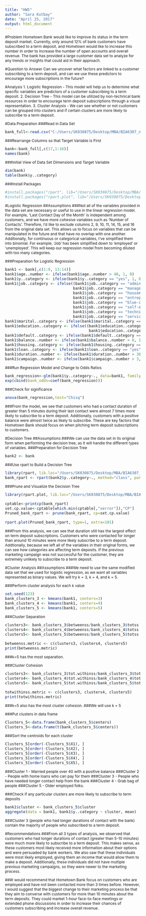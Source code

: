 ```yaml
---
title: "HW5"
author: "Sara Kutbay"
date: "April 25, 2017"
output: html_document
---
```

<style type="text/css">

body{ /* Normal  */
      font-size: 12px;
  }
td {  /* Table  */
  font-size: 8px;
}
h1.title {
  font-size: 38px;
  color: DarkRed;
}
h1 { /* Header 1 */
  font-size: 28px;
  color: DarkBlue;
}
h2 { /* Header 2 */
    font-size: 22px;
  color: DarkRed;
}
h3 { /* Header 3 */
  font-size: 18px;
  font-family: "Times New Roman", Times, serif;
  color: DarkBlue;
}
code.r{ /* Code block */
    font-size: 12px;
}
pre { /* Code block - determines code spacing between lines */
    font-size: 14px;
}
</style>


#Problem
Hometown Bank would like to improve its status in the term deposit market.  Currently, only around 12% of bank customers have subscribed to a term deposit, and Hometown would like to increase this number in order to increase the number of open accounts and overall revenue.  The bank has provided a large customer data set to analyze for any trends or insights that could aid in their approach.


#Question to Answer
Can we uncover what factors are linked to a customer subscribing to a term deposit, and can we use these predictors to encourage more subscriptions in the future?


#Analysis
1. Logistic Regression - This model will help us to determine what specific variables are predictors of a customer subscribing to a term deposit.
2. Decision Tree - This model can be utilized by non-technical bank resources in order to encourage term deposit subscriptions through a visual representation.
3. Cluster Analysis - We can see whether or not customers can be grouped into clusters and if certain clusters are more likely to subscribe to a term deposit.


#Data Preparation
###Read in Data Set
```r
bank_full<-read.csv("C:/Users/SK030875/Desktop/MBA/BIA6307_new/HW5/data/bank-full.csv")
```

###Rearrange Columns so that Target Variable is First
```r
bank<-bank_full[,c(17,1:16)]
names(bank)
```

###Initial View of Data Set Dimensions and Target Variable
```r
dim(bank)
table(bank$y..category)
```

###Install Packages
```r
#install.packages("rpart", lib="/Users/SK030875/Desktop/MBA/BIA6307_new/Packages/")
#install.packages("rpart.plot", lib="/Users/SK030875/Desktop/MBA/BIA6307_new/Packages/")
```

#Logistic Regression
##Assumptions
###Not all of the variables provided in the data set are necessary or useful to use in the linear regression model.  For example, 'Last Contact Day of the Month' is independent among customers, and we have more cohesive variables such as 'Number of Contacts'.  Therefore, I'd like to exclude columns 2, 9, 10, 11, 14, 15, and 16 from the original data set.  This allows us to focus on variables that can be manipulated in the future and that have no overlap with one another.  Additionally, for continuous or categorical variables, I've simplified them into binomial.  For example, 'Job' has been simplified down to 'employed' or 'unemployed'.  This will keep our regression model from becoming diluted with too many categories.

###Preparation for Logistic Regression
```r
bank1 <- bank[,c(1:9, 13:14)]
bank1$age..number <- ifelse(bank1$age..number > 40, 1, 0)
bank1$y..category <- ifelse(bank1$y..category == "yes", 1, 0)
bank1$job..category <- ifelse((bank1$job..category == "admin." | 
                              bank1$job..category == "management" |
                              bank1$job..category == "housemaid" | 
                              bank1$job..category == "entrepreneur" |
                              bank1$job..category == "blue-collar" |
                              bank1$job..category == "self-employed" |
                              bank1$job..category == "technician" |
                              bank1$job..category == "services"), 1, 0)
bank1$marital..category <- ifelse(bank1$marital..category == "married", 1, 0)
bank1$education..category <- ifelse((bank1$education..category == "unknown" |
                                     bank1$education..category == "primary"), 1, 0)
bank1$default..category <- ifelse(bank1$default..category == "yes", 1, 0)
bank1$balance..number <- ifelse(bank1$balance..number > 0, 1, 0)
bank1$housing..category <- ifelse(bank1$housing..category == "yes", 1, 0)
bank1$loan..category <- ifelse(bank1$loan..category == "yes", 1, 0)
bank1$duration..number <- ifelse(bank1$duration..number > 300, 1, 0)
bank1$campaign..number <- ifelse(bank1$campaign..number > 3, 1, 0)
```

###Run Regression Model and Change to Odds Ratios
```r
bank_regression<-glm(bank1$y..category~., data=bank1, family=binomial())
exp(cbind(bank_odds=coef(bank_regression)))
```

###Check for significance
```r
anova(bank_regression,test="Chisq") 
```

###From the model, we see that customers who had a contact duration of greater than 5 minutes during their last contact were almost 7 times more likely to subscribe to a term deposit.  Additionally, customers with a positive balance were almost twice as likely to subscribe.  These are key factors that Hometown Bank should focus on when pitching term deposit subscriptions to customers.

#Decision Tree
##Assumptions
###We can use the data set in its original form when performing the decision tree, as it will handle the different types of variables.
###Preparation for Decision Tree
```r
bank2 <- bank
```

###Use rpart to Build a Decision Tree
```r
library(rpart, lib.loc="/Users/SK030875/Desktop/MBA/BIA6307_new/Packages/")
bank_rpart <- rpart(bank2$y..category~., method="class", parms = list(split="gini"), data=bank2)
```

###Prune and Visualize the Decision Tree
```r
library(rpart.plot, lib.loc="/Users/SK030875/Desktop/MBA/BIA6307_new/Packages/")

cptable<-printcp(bank_rpart)
set.cp.value<-cptable[which.min(cptable[,"xerror"]),"CP"]
Pruned_bank_rpart <- prune(bank_rpart, cp=set.cp.value)

rpart.plot(Pruned_bank_rpart, type=1, extra=101)
```

###From this analysis, we can see that duration still has the largest effect on term deposit subscriptions.  Customers who were contacted for longer than around 10 minutes were more likely subscribe to a term deposit.  Addtionally, because we left all of the variables in their original forms, we can see how categories are affecting term deposits.  If the previous marketing campaign was not successful for the customer, they are extremely unlikely to subscribe to a term deposit.


#Cluster Analysis
##Assumptions
###We need to use the same modified data set that we used for logistic regression, as we want all variables represented as binary values. We will try k = 3, k = 4, and k = 5.

###Perform cluster analysis for each k value
```r
set.seed(123)
bank_clusters_3 <- kmeans(bank1, centers=3) 
bank_clusters_4 <- kmeans(bank1, centers=4) 
bank_clusters_5 <- kmeans(bank1, centers=5)
```

###Cluster Separation
```r
clusters3<- bank_clusters_3$betweenss/bank_clusters_3$totss
clusters4<- bank_clusters_4$betweenss/bank_clusters_4$totss
clusters5<- bank_clusters_5$betweenss/bank_clusters_5$totss

betweenss.metric <- c(clusters3, clusters4, clusters5)
print(betweenss.metric) 
```
###k=5 has the most separation.


###Cluster Cohesion
```r
clusters3<- bank_clusters_3$tot.withinss/bank_clusters_3$totss
clusters4<- bank_clusters_4$tot.withinss/bank_clusters_4$totss
clusters5<- bank_clusters_5$tot.withinss/bank_clusters_5$totss

totwithinss.metric <- c(clusters3, clusters4, clusters5)
print(totwithinss.metric) 
```
###k=5 also has the most cluster cohesion.
###We will use k = 5

###Put clusters in data frame
```r
Clusters_5<-data.frame(bank_clusters_5$centers) 
Clusters_5<-data.frame(t(bank_clusters_5$centers)) 
```

###Sort the centroids for each cluster
```r
Clusters_5[order(-Clusters_5$X1), ] 
Clusters_5[order(-Clusters_5$X2), ]
Clusters_5[order(-Clusters_5$X3), ]
Clusters_5[order(-Clusters_5$X4), ]
Clusters_5[order(-Clusters_5$X5), ]
```
###Cluster 1 - Married people over 40 with a positive balance
###Cluster 2 - People with home loans who can pay for them
###Cluster 3 - People who have needed longer contact help from the bank
###Cluster 4 - Grab bag of people
###Cluster 5 - Older employed folks.


###Check if any particular clusters are more likely to subscribe to term deposits
```r
bank1$cluster <- bank_clusters_5$cluster 
aggregate(data = bank1, bank1$y..category ~ cluster, mean)
```
###Cluster 3 (people who had longer durations of contact with the bank) contain the majority of people who subscribed to a term deposit.

#Recommendations
###From all 3 types of analysis, we observed that customers who had longer durations of contact (greater than 5-10 minutes) were much more likely to subscribe to a term deposit.  This makes sense, as these customers most likely received more information about their options and were persuaded by bank workers.  We also saw that these individuals were most likely employed, giving them an income that would allow them to make a deposit.  Additionally, these individuals did not have multiple previous marketing campaigns, so they were newer to the marketing process.

###I would recommend that Hometown Bank focus on customers who are employed and have not been contacted more than 3 times before.  However, I would suggest that the biggest change to their marketing process be that they aim to converse with customers for more than 10 minutes about the term deposits.  They could market 1-hour face-to-face meetings or extended phone discussions in order to increase their chances of customers subscribing and increase overall revenue.


















